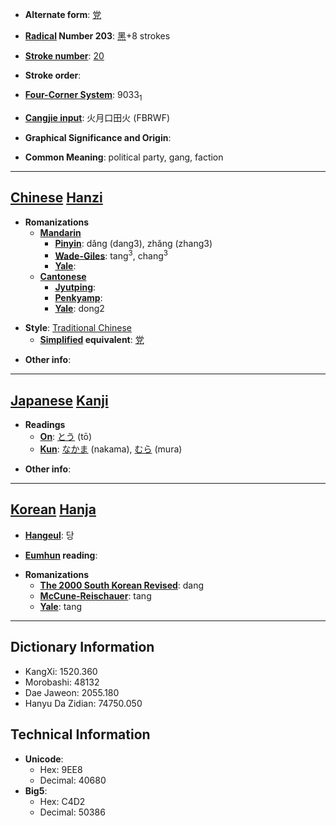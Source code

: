 * '''Alternate form''': [[党]]

* '''[[Wiktionary:Chinese radical index| Radical]] Number 203''': [[Wiktionary:Chinese radical index 黑|黑]]+8 strokes

* '''[[Wiktionary:Chinese total strokes index|Stroke number]]''': [[Wiktionary:Chinese total strokes index 20|20]]

* '''Stroke order''': 

* '''[[Wiktionary:Chinese four corner index|Four-Corner System]]''': 9033<sub>1</sub>

* '''[[Wiktionary:Chinese Cangjie index|Cangjie input]]''': 火月口田火 (FBRWF)

* '''Graphical Significance and Origin''': 

* '''Common Meaning''': political party, gang, faction

----

== [[Chinese]] [[Hanzi]] ==

* '''Romanizations'''
** '''[[Mandarin]]'''
*** '''[[Pinyin]]''': dǎng (dang3), zhǎng (zhang3)
*** '''[[Wade-Giles]]''': tang<sup>3</sup>, chang<sup>3</sup>
*** '''[[Yale]]''': 
** '''[[Cantonese]]'''
*** '''[[Jyutping]]''':
*** '''[[Penkyamp]]''': 
*** '''[[Yale]]''': dong2

* '''Style''': [[Traditional Chinese]] 
** '''[[Simplified Chinese|Simplified]] equivalent''': [[党]]

* '''Other info''': 

----

== [[Japanese]] [[Kanji]] ==

* '''Readings'''
** '''[[On]]''': [[とう]] (tō)
** '''[[Kun]]''': [[なかま]] (nakama), [[むら]] (mura)

* '''Other info''':  

----

== [[Korean]] [[Hanja]] ==

* '''[[Hangeul]]''': 당

* '''[[Eumhun]] reading''': 

* '''Romanizations'''
** '''[[The 2000 South Korean Revised Romanization|The 2000 South Korean Revised]]''': dang
** '''[[McCune-Reischauer]]''': tang
** '''[[Yale]]''': tang

----

== Dictionary Information ==

* KangXi: 1520.360
* Morobashi: 48132
* Dae Jaweon: 2055.180
* Hanyu Da Zidian: 74750.050

== Technical Information ==

* '''Unicode''':
** Hex: 9EE8
** Decimal: 40680
* '''Big5''':
** Hex: C4D2
** Decimal: 50386